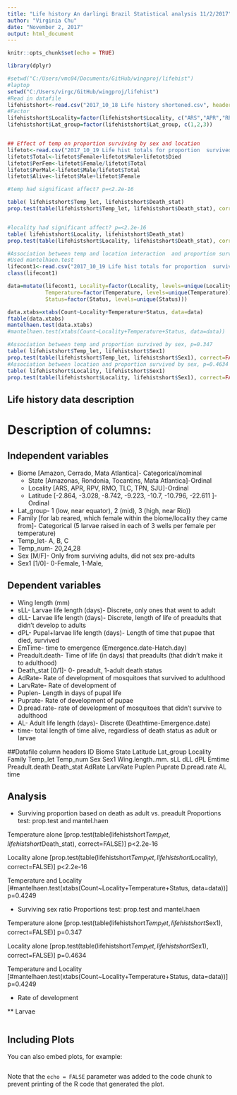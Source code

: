 ```yaml
---
title: "Life history An darlingi Brazil Statistical analysis 11/2/2017"
author: "Virginia Chu"
date: "November 2, 2017"
output: html_document
---
```


```r
knitr::opts_chunk$set(echo = TRUE)

library(dplyr)

#setwd("C:/Users/vmc04/Documents/GitHub/wingproj/lifehist")
#laptop
setwd("C:/Users/virgc/GitHub/wingproj/lifehist")
#Read in datafile
lifehistshort<-read.csv("2017_10_18 Life history shortened.csv", header=TRUE)
#Factor
lifehistshort$Locality=factor(lifehistshort$Locality, c("ARS","APR","RPV","RMO","TLC","TPN","SJU"))
lifehistshort$Lat_group=factor(lifehistshort$Lat_group, c(1,2,3))


## Effect of temp on proportion surviving by sex and location
lifetot<-read.csv("2017_10_19 Life hist totals for proportion  survived from temp.csv", header=TRUE)
lifetot$Total<-lifetot$Female+lifetot$Male+lifetot$Died
lifetot$PerFem<-lifetot$Female/lifetot$Total
lifetot$PerMal<-lifetot$Male/lifetot$Total
lifetot$Alive<-lifetot$Male+lifetot$Female

#temp had significant affect? p=<2.2e-16

table( lifehistshort$Temp_let, lifehistshort$Death_stat)
prop.test(table(lifehistshort$Temp_let, lifehistshort$Death_stat), correct=FALSE)


#locality had significant affect? p=<2.2e-16
table( lifehistshort$Locality, lifehistshort$Death_stat)
prop.test(table(lifehistshort$Locality, lifehistshort$Death_stat), correct=FALSE)

#Association between temp and location interaction  and proportion survived to adulthood, p=0.4249
#Used mantelhaen.test
lifecont1<-read.csv("2017_10_19 Life hist totals for proportion  survived from temp1.csv",header=TRUE)
class(lifecont1)

data=mutate(lifecont1, Locality=factor(Locality, levels=unique(Locality)),
            Temperature=factor(Temperature, levels=unique(Temperature)),
            Status=factor(Status, levels=unique(Status)))

data.xtabs=xtabs(Count~Locality+Temperature+Status, data=data)
ftable(data.xtabs)
mantelhaen.test(data.xtabs)
#mantelhaen.test(xtabs(Count~Locality+Temperature+Status, data=data))

#Association between temp and proportion survived by sex, p=0.347
table( lifehistshort$Temp_let, lifehistshort$Sex1)
prop.test(table(lifehistshort$Temp_let, lifehistshort$Sex1), correct=FALSE)
#Association between location and proportion survived by sex, p=0.4634
table( lifehistshort$Locality, lifehistshort$Sex1)
prop.test(table(lifehistshort$Locality, lifehistshort$Sex1), correct=FALSE)


```

## Life history data description
# Description of columns:
## Independent variables
* Biome [Amazon, Cerrado, Mata Atlantica]- Categorical/nominal
    + State [Amazonas, Rondonia, Tocantins, Mata Atlantica]-Ordinal
    + Locality [ARS, APR, RPV, RMO, TLC, TPN, SJU]-Ordinal
    + Latitude [-2.864, -3.028, -8.742, -9.223, -10.7, -10.796, -22.611 ]- Ordinal
* Lat_group- 1 (low, near equator), 2 (mid), 3 (high, near Rio))
* Family [for lab reared, which female within the biome/locality they came from]- Categorical
 (5 larvae raised in each of 3 wells per female per temperature)
* Temp_let- A, B, C
* Temp_num- 20,24,28
* Sex [M/F]- Only from surviving adults, did not sex pre-adults
* Sex1 [1/0]- 0-Female, 1-Male, 

## Dependent variables
* Wing length (mm)
* sLL- Larvae life length (days)- Discrete, only ones that went to adult
* dLL- Larvae life length (days)- Discrete, length of life of preadults that didn't develop to adults
* dPL- Pupal+larvae life length (days)- Length of time that pupae that died, survived 
* EmTime- time to emergence (Emergence.date-Hatch.day)
* Preadult.death- Time of life (in days) that preadults (that didn't make it to adulthood)
* Death_stat [0/1]- 0- preadult, 1-adult death status
* AdRate- Rate of development of mosquitoes that survived to adulthood
* LarvRate- Rate of development of 
* Puplen- Length in days of pupal life
* Puprate- Rate of development of pupae
* D.pread.rate- rate of development of mosquitoes that didn't survive to adulthood
* AL- Adult life length (days)- Discrete (Deathtime-Emergence.date)
* time- total length of time alive, regardless of death status as adult or larvae


##Datafile column headers
 ID  Biome    State Latitude Lat_group Locality Family Temp_let Temp_num Sex Sex1 Wing.length..mm. sLL dLL dPL Emtime
  Preadult.death Death_stat     AdRate   LarvRate Puplen   Puprate D.pread.rate AL time
  

## Analysis

* Surviving proportion based on death as adult vs. preadult
Proportions test: prop.test and mantel.haen

Temperature alone [prop.test(table(lifehistshort$Temp_let, lifehistshort$Death_stat), correct=FALSE)] p<2.2e-16

Locality alone [prop.test(table(lifehistshort$Temp_let, lifehistshort$Locality), correct=FALSE)] p<2.2e-16

Temperature and Locality [#mantelhaen.test(xtabs(Count~Locality+Temperature+Status, data=data))]  p=0.4249

* Surviving sex ratio
Proportions test: prop.test and mantel.haen

Temperature alone [prop.test(table(lifehistshort$Temp_let, lifehistshort$Sex1), correct=FALSE)] p=0.347

Locality alone [prop.test(table(lifehistshort$Temp_let, lifehistshort$Sex1), correct=FALSE)] p=0.4634

Temperature and Locality [#mantelhaen.test(xtabs(Count~Locality+Temperature+Status, data=data))]  p=0.4249

* Rate of development

** Larvae




```{}

```

## Including Plots

You can also embed plots, for example:

```r
```

Note that the `echo = FALSE` parameter was added to the code chunk to prevent printing of the R code that generated the plot.
